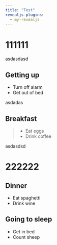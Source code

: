 ```yaml
---
title: "Test"
revealjs-plugins:
  - my-revealjs
---
```


# 111111

asdasdasd

## Getting up

- Turn off alarm
- Get out of bed

asdadas

## Breakfast

> - Eat eggs
- Drink coffee

::: {.callout-note}
asdasdsd
:::

# 222222

## Dinner

- Eat spaghetti
- Drink wine

## Going to sleep

- Get in bed
- Count sheep
